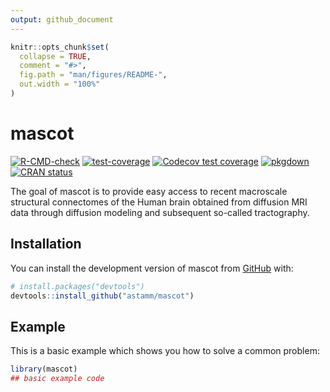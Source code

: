 ```yaml
---
output: github_document
---
```


<!-- README.md is generated from README.Rmd. Please edit that file -->

```r
knitr::opts_chunk$set(
  collapse = TRUE,
  comment = "#>",
  fig.path = "man/figures/README-",
  out.width = "100%"
)
```

# mascot

<!-- badges: start -->
[![R-CMD-check](https://github.com/astamm/mascot/workflows/R-CMD-check/badge.svg)](https://github.com/astamm/mascot/actions)
[![test-coverage](https://github.com/astamm/mascot/workflows/test-coverage/badge.svg)](https://github.com/astamm/mascot/actions)
[![Codecov test coverage](https://codecov.io/gh/astamm/mascot/branch/master/graph/badge.svg)](https://app.codecov.io/gh/astamm/mascot?branch=master)
[![pkgdown](https://github.com/astamm/mascot/workflows/pkgdown/badge.svg)](https://github.com/astamm/mascot/actions)
[![CRAN status](https://www.r-pkg.org/badges/version/mascot)](https://CRAN.R-project.org/package=mascot)
<!-- badges: end -->

The goal of mascot is to provide easy access to recent macroscale structural
connectomes of the Human brain obtained from diffusion MRI data through
diffusion modeling and subsequent so-called tractography.

## Installation

You can install the development version of mascot from [GitHub](https://github.com/) with:

``` r
# install.packages("devtools")
devtools::install_github("astamm/mascot")
```

## Example

This is a basic example which shows you how to solve a common problem:

```r
library(mascot)
## basic example code
```
